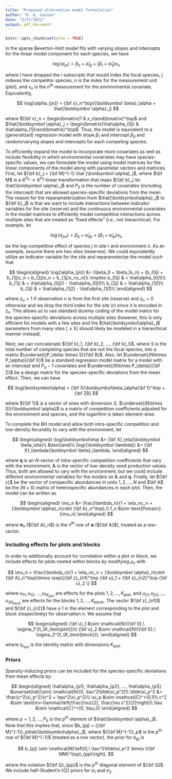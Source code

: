 ```yaml
---
title: "Proposed alternative model formulation"
author: "D. G. Gannon"
date: "5/17/2022"
output: pdf_document
---
```


```r
knitr::opts_chunk$set(echo = TRUE)
```

In the sparse Beverton-Holt model fits with varying slopes and intercepts for the linear model component for each species, we have

$$
\log(\alpha_{jn}) = \beta_0 + \hat\alpha_{0j} + (\beta_1 + \hat\alpha_{1j})x_n
$$

where I have dropped the $i$ subscripts that would index the focal species, $j$ indexes the competitor species, $n$ is the index for the measurement unit (plot), and $x_n$ is the $n^\text{th}$ measurement for the environmental covariate. Equivalently,

$$
\log(\alpha_{jn}) = {\bf x}_n^\top({\boldsymbol \beta}_\alpha + \hat{\boldsymbol \alpha}_j)
$$

where ${\bf x}_n = \begin{bmatrix}1 & x_n\end{bmatrix}^\top$ and $\hat{\boldsymbol \alpha}_j = \begin{bmatrix}\hat\alpha_{0j} & \hat\alpha_{1j}\end{bmatrix}^\top$. Thus, the model is equivalent to a (generalized) regression model with slope $\beta_1$ and intercept $\beta_0$ and random/varying slopes and intercepts for each competing species. 

To efficiently expand the model to incorporate more covariates as well as include flexibility in which environmental covariates may have species-specific values, we can formulate the model using model matrices for the linear components of the model along with parameter vectors and matrices. First, let ${\bf b}_j = {\bf M}^{-1} \hat {\boldsymbol \alpha}_j$, where $\bf M$ is a $\mathbb{R}^{P_\delta} \to \mathbb{R}^{P_\delta}$ linear transformation that maps ${\bf b}_j \to \hat{\boldsymbol \alpha}_j$ and $P_\delta$ is the number of covariates (including the intercept) that are allowed species-specific deviations from the mean. The reason for the reparameterization from $\hat{\boldsymbol\alpha}_j$ to ${\bf b}_j$ is that we want to include interactions between indicator variables for the site (reserve) and the continuous environmental covariates in the model matrices to efficiently model competitive interactions across multiple sites that are treated as "fixed effects" (i.e., not hierarchical). For example, let 

$$
\log(\alpha_{jnr}) = \beta_0 + \hat\alpha_{0jr} + (\beta_1 + \hat\alpha_{1jr})x_n
$$

be the log-competitive effect of species $j$ in site $r$ and environment $n$. As an example, assume there are two sites (reserves). We could equivalently utilize an indicator variable for the site and reparameterize the model such that

$$
\begin{aligned}
\log(\alpha_{jn}) &= (\beta_0 + \beta_1x_n) + (b_{0j} + b_{1j}z_n + b_{2j}x_n + b_{3j}x_nz_n)\\
\implies b_{0j} & = \hat\alpha_{0j1}\\
b_{1j} & = \hat\alpha_{0j2} - \hat\alpha_{0j1}\\
b_{2j} & = \hat\alpha_{1j1}\\
b_{3j} & = \hat\alpha_{1j2} - \hat\alpha_{1j1}\\
\end{aligned}
$$

where $z_n = 1$ if observation $n$ is from the first site (reserve) and $z_n = 0$ otherwise and we drop the third index for the site ($r$) since it is encoded in $z_n$. This allows us to use standard dummy coding of the model matrix for the species-specific deviations across multiple sites (however, this is only efficient for models with a few sites and the $\hat{\boldsymbol\alpha}_j$ parameters from many sites  [$\ge 5$] should likely be modeled in a hierarchical manner instead). 

Next, we can concatenate ${\bf b}_1, {\bf b}_2, ..., {\bf b}_S$, where $S$ is the total number of competing species that are not the focal species, into a matrix $\underset{(P_\delta \times S)}{\bf B}$. Also, let $\underset{(N\times P_\alpha)}{\bf X}$ be a standard regression model matrix for a model with an intercept and $P_\alpha-1$ covariates and $\underset{(N\times P_\delta)}{\bf Z}$ be a design matrix for the species-specific deviations from the mean effect. Then, we can have

$$
\log(\boldsymbol\alpha) = {\bf X}\boldsymbol\beta_\alpha{\bf 1}^\top + {\bf ZB}
$$

where ${\bf 1}$ is a vector of ones with dimension $S$, $\underset{(N\times S)}{\boldsymbol \alpha}$ is a matrix of competition coefficients adjusted for the environment and species, and the logarithm is taken element-wise.

To complete the BH model and allow both intra-specific competition and low-density fecundity to vary with the environment, let

$$
\begin{aligned}
\log(\boldsymbol\eta) &= {\bf X}_\eta{\boldsymbol \beta_\eta}\\
&\text{and}\\
\log({\boldsymbol \lambda}) &= {\bf X}_\lambda{\boldsymbol \beta}_\lambda,
\end{aligned}
$$

where $\boldsymbol \eta$ is an $N$-vector of intra-specific competition coefficients that vary with the environment, $\boldsymbol \lambda$ is the vector of low-density seed production values. Thus, both are allowed to vary with the environment, but we could include different environmental variables for the models on $\boldsymbol \lambda$ and $\boldsymbol \eta$. Finally, let ${\bf c}$ be the vector of conspecific abundances in units $1,2,...,N$ and $\bf A$ be the $(N\times S)$ matrix of heterospecific abundances in each plot. Then, the model can be written as

$$
\begin{aligned}
\mu_n &= \frac{\lambda_n}{1 + \eta_nc_n + {\boldsymbol \alpha}_n\cdot {\bf A}_n^\top},\\
f_n &\sim \text{Poisson}(\mu_n)
\end{aligned}
$$

where ${\boldsymbol \alpha}_n$ (${\bf A}_n$) is the $n^\text{th}$ row of $\boldsymbol \alpha$ (${\bf A}$), treated as a row-vector. 

### Including effects for plots and blocks

In order to additionally account for correlation within a plot or block, we include effects for plots nested within blocks by modifying $\mu_n$ with

$$
\mu_n = \frac{\lambda_n}{1 + \eta_nc_n + {\boldsymbol \alpha}_n\cdot {\bf A}_n^\top}\times \exp\{{\bf z}_{n1}^\top {\bf u}_1 + {\bf z}_{n2}^\top {\bf u}_2 \}
$$

where $u_{11}, u_{12}, ..., u_{1K_\text{plot}}$ are effects for the plots $1, 2, ..., K_\text{plot}$, and $u_{21}, u_{22}, ..., u_{2K_\text{block}}$ are effects for the blocks $1, 2, ..., K_\text{block}$. The vector ${\bf z}_{n1}$ and ${\bf z}_{n2}$ have a 1 in the element corresponding to the plot and block (respectively) for observation $n$. We assume that

$$
\begin{aligned}
{\bf u}_1 &\sim \mathcal{N}({\bf 0},\ \sigma_1^2I_{K_\text{plot}})\\
{\bf u}_2 &\sim \mathcal{N}({\bf 0},\ \sigma_2^2I_{K_\text{block}}),
\end{aligned}
$$

where $I_{K_\text{plot}}$ is the identity matrix with dimensions $K_\text{plot}$.

### Priors

Sparsity-inducing priors can be included for the species-specific deviations from mean effects by:

$$
\begin{aligned}
\hat\alpha_{p1}, \hat\alpha_{p2}, ..., \hat\alpha_{pS} &\overset{iid}{\sim} \mathcal{N}(0, \tau^2\tilde\xi_p^2)\\
\tilde\xi_p^2 &= \frac{c^2\xi_p^2}{c^2 + \tau^2\xi_p^2}\\
\xi_p &\sim \mathcal{C}^+(0,1)\\
c^2 &\sim \text{inv-Gamma}\left(\frac{\nu}{2}, \frac{\nu s^2}{2}\right)\\
\tau &\sim \mathcal{C}^+(0, \tau_0)
\end{aligned}
$$

where $p=1,2,...,P_\delta$ is the $p^\text{th}$ element of $\hat{\boldsymbol \alpha}_j$. Note that this implies that, since $b_{pj} = ({\bf M}^{-1})_p\hat{\boldsymbol\alpha}_j$, where $({\bf M}^{-1})_p$ is the $p^\text{th}$ row of ${\bf M}^{-1}$ (treated as a row vector), the prior for $b_{pj}$ is

$$
b_{pj} \sim \mathcal{N}\left(0,\ \tau^2\tilde\xi_p^2 \times ({\bf MM}^\top)_{pp}\right),
$$

where the notation ${\bf Q}_{pp}$ is the $p^\text{th}$ diagonal element of ${\bf Q}$. We include half-Student's-$t(2)$ priors for $\sigma_1$ and $\sigma_2$.



